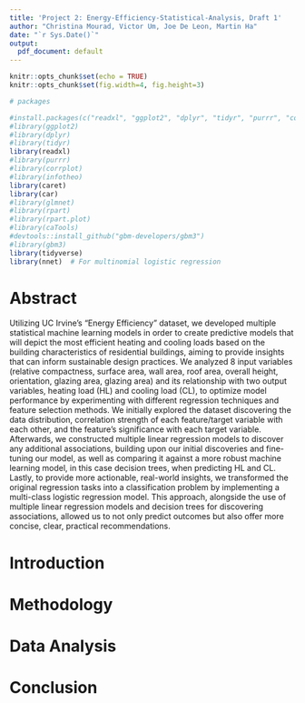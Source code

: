 ```yaml
---
title: 'Project 2: Energy-Efficiency-Statistical-Analysis, Draft 1'
author: "Christina Mourad, Victor Um, Joe De Leon, Martin Ha"
date: "`r Sys.Date()`"
output:
  pdf_document: default
---
```


```r
knitr::opts_chunk$set(echo = TRUE)
knitr::opts_chunk$set(fig.width=4, fig.height=3)

```

```r
# packages

#install.packages(c("readxl", "ggplot2", "dplyr", "tidyr", "purrr", "corrplot", "infotheo", "caret", "glmnet", "rpart", "rpart.plot", "caTools", "devtools", "nnet"))
#library(ggplot2)
#library(dplyr)
#library(tidyr)
library(readxl)
#library(purrr)
#library(corrplot)
#library(infotheo)
library(caret)
library(car)
#library(glmnet)
#library(rpart)
#library(rpart.plot)
#library(caTools)
#devtools::install_github("gbm-developers/gbm3")
#library(gbm3)
library(tidyverse)
library(nnet)  # For multinomial logistic regression
```

# Abstract 

Utilizing UC Irvine's "Energy Efficiency" dataset, we developed multiple statistical machine learning models in order to create predictive models that will depict the most efficient heating and cooling loads based on the building characteristics of residential buildings, aiming to provide insights that can inform sustainable design practices. We analyzed 8 input variables (relative compactness, surface area, wall area, roof area, overall height, orientation, glazing area, glazing area) and its relationship with two output variables, heating load (HL) and cooling load (CL), to optimize model performance by experimenting with different regression techniques and feature selection methods. We initially explored the dataset discovering the data distribution, correlation strength of each feature/target variable with each other, and the feature's significance with each target variable. Afterwards, we constructed multiple linear regression models to discover any additional associations, building upon our initial discoveries and fine-tuning our model, as well as comparing it against a more robust machine learning model, in this case decision trees, when predicting HL and CL. Lastly, to provide more actionable, real-world insights, we transformed the original regression tasks into a classification problem by implementing a multi-class logistic regression model. This approach, alongside the use of multiple linear regression models and decision trees for discovering associations, allowed us to not only predict outcomes but also offer more concise, clear, practical recommendations.

# Introduction

# Methodology

# Data Analysis

# Conclusion